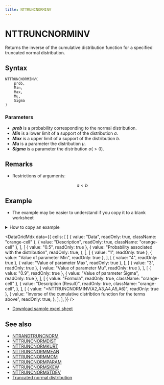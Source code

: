 ```yaml
---
title: NTTRUNCNORMINV
---
```



# NTTRUNCNORMINV

Returns the inverse of the cumulative distribution function for a specified truncated normal distribution.

## Syntax

```excel
NTTRUNCNORMINV(
    prob,
    Min,
    Max,
    Mu,
    Sigma
)
```

### Parameters

- **_prob_** is a probability corresponding to the normal distribution.
- **_Min_** is a lower limit of a support of the distribution $a$.
- **_Max_** is a upper limit of a support of the distribution $b$.
- **_Mu_** is a parameter the distribution $\mu$.
- **_Sigma_** is a parameter the distribution $\sigma(>0)$.

## Remarks

- Restrictions of arguments:

$$
  a<b
$$

## Example

- The example may be easier to understand if you copy it to a blank worksheet

<details>
  <summary>How to copy an example</summary>

1.  Create a blank workbook or worksheet.
2.  Select the example in the Help topic.

    **Note**  Do not select the row or column headers.

    ![Selecting an example from Help](./../../assets/functions/HowToCopy.png)

    Selecting an example from Help

3.  Press CTRL+C.
4.  In the worksheet, select cell A1, and press CTRL+V.
5.  To switch between viewing the results and viewing the formulas that return the results, press CTRL+` (grave accent), or on the **Tools** menu, point to **Formula Auditing**, and then click **Formula Auditing Mode**.

</details>

<DataGridMdx
  data={{
    cells: [
      [
        { value: "Data", readOnly: true, className: "orange-cell" },
        { value: "Description", readOnly: true, className: "orange-cell" },
      ],
      [
        { value: "0.5", readOnly: true },
        {
          value: "Probability associated with the distribution",
          readOnly: true,
        },
      ],
      [
        { value: "1", readOnly: true },
        { value: "Value of parameter Min", readOnly: true },
      ],
      [
        { value: "4", readOnly: true },
        { value: "Value of parameter Max", readOnly: true },
      ],
      [
        { value: "3", readOnly: true },
        { value: "Value of parameter Mu", readOnly: true },
      ],
      [
        { value: "0.9", readOnly: true },
        { value: "Value of parameter Sigma", readOnly: true },
      ],
      [
        { value: "Formula", readOnly: true, className: "orange-cell" },
        {
          value: "Description (Result)",
          readOnly: true,
          className: "orange-cell",
        },
      ],
      [
        { value: "=NTTRUNCNORMINV(A2,A3,A4,A5,A6)", readOnly: true },
        {
          value:
            "Inverse of the cumulative distribtion function for the terms above",
          readOnly: true,
        },
      ],
    ],
  }}
/>

- [Download sample excel sheet](https://www.ntrand.com/files/NtRand2.zip)

## See also

- [NTRANDTRUNCNORM](https://www.ntrand.com/ntrandtruncnorm/)
- [NTTRUNCNORMDIST](https://www.ntrand.com/nttruncnormdist/)
- [NTTRUNCNORMKURT](https://www.ntrand.com/nttruncnormkurt/)
- [NTTRUNCNORMMEAN](https://www.ntrand.com/nttruncnormmean/)
- [NTTRUNCNORMMOM](https://www.ntrand.com/nttruncnormmom/)
- [NTTRUNCNORMPARAM](https://www.ntrand.com/nttruncnormparam/)
- [NTTRUNCNORMSKEW](https://www.ntrand.com/nttruncnormskew/)
- [NTTRUNCNORMSTDEV](https://www.ntrand.com/nttruncnormstdev/)
- [Truncated normal distribution](https://www.ntrand.com/truncated-normal-distribution/)
